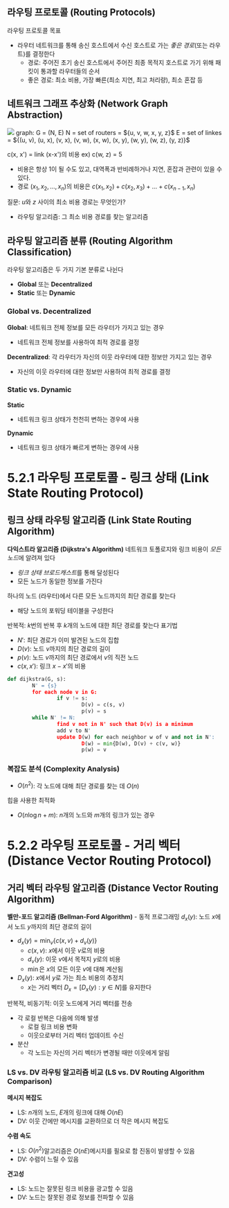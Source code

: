 ## 라우팅 프로토콜 (Routing Protocols)
라우팅 프로토콜 목표
- 라우터 네트워크를 통해 송신 호스트에서 수신 호스트로 가는 *좋은 경로*(또는 라우트)를 결정한다
	- 경로: 주어진 초기 송신 호스트에서 주어진 최종 목적지 호스트로 가기 위해 패킷이 통과할 라우터들의 순서
	- 좋은 경로: 최소 비용, 가장 빠른(최소 지연, 최고 처리량), 최소 혼잡 등
## 네트워크 그래프 추상화 (Network Graph Abstraction)
<Img src="/posts/240528-171257.png" width={300}/>
graph: G = (N, E)
N = set of routers = ${u, v, w, x, y, z}$
E = set of linkes = ${(u, v), (u, x), (v, x), (v, w), (x, w), (x, y), (w, y), (w, z), (y, z)}$

c(x, x') = link (x-x')의 비용
ex) c(w, z) = 5

- 비용은 항상 1이 될 수도 있고, 대역폭과 반비례하거나 지연, 혼잡과 관련이 있을 수 있다.
- 경로 $(x_1, x_2, ..., x_n)$의 비용은 $c(x_1, x_2) + c(x_2, x_3) + ... + c(x_{n-1}, x_n)$

질문: $u$와 $z$ 사이의 최소 비용 경로는 무엇인가?
- 라우팅 알고리즘: 그 최소 비용 경로를 찾는 알고리즘

## 라우팅 알고리즘 분류 (Routing Algorithm Classification)
라우팅 알고리즘은 두 가지 기본 분류로 나뉜다
- **Global** 또는 **Decentralized**
- **Static** 또는 **Dynamic**


### Global vs. Decentralized
**Global**: 네트워크 전체 정보를 모든 라우터가 가지고 있는 경우
- 네트워크 전체 정보를 사용하여 최적 경로를 결정

**Decentralized**: 각 라우터가 자신의 이웃 라우터에 대한 정보만 가지고 있는 경우
- 자신의 이웃 라우터에 대한 정보만 사용하여 최적 경로를 결정

### Static vs. Dynamic
**Static**
- 네트워크 링크 상태가 천천히 변하는 경우에 사용

**Dynamic**
- 네트워크 링크 상태가 빠르게 변하는 경우에 사용

# 5.2.1 라우팅 프로토콜 - 링크 상태 (Link State Routing Protocol)
## 링크 상태 라우팅 알고리즘 (Link State Routing Algorithm)
**다익스트라 알고리즘 (Dijkstra's Algorithm)**
네트워크 토폴로지와 링크 비용이 *모든 노드*에 알려져 있다
- *링크 상태 브로드캐스트*를 통해 달성된다
- 모든 노드가 동일한 정보를 가진다

하나의 노드 (라우터)에서 다른 모든 노드까지의 최단 경로를 찾는다
- 해당 노드의 포워딩 테이블을 구성한다

반복적: $k$번의 반복 후 $k$개의 노드에 대한 최단 경로를 찾는다
표기법
- $N'$: 최단 경로가 이미 발견된 노드의 집합
- $D(v)$: 노드 $v$까지의 최단 경로의 길이
- $p(v)$: 노드 $v$까지의 최단 경로에서 $v$의 직전 노드
- $c(x, x')$: 링크 $x-x'$의 비용

```python
def dijkstra(G, s):
		N' = {s}
		for each node v in G:
				if v != s:
						D(v) = c(s, v)
						p(v) = s
		while N' != N:
				find v not in N' such that D(v) is a minimum
				add v to N'
				update D(w) for each neighbor w of v and not in N':
						D(w) = min{D(w), D(v) + c(v, w)}
						p(w) = v
```
### 복잡도 분석 (Complexity Analysis)
- $O(n^2)$: 각 노드에 대해 최단 경로를 찾는 데 $O(n)$

힙을 사용한 최적화
- $O(n\log n + m)$: $n$개의 노드와 $m$개의 링크가 있는 경우

# 5.2.2 라우팅 프로토콜 - 거리 벡터 (Distance Vector Routing Protocol)
## 거리 벡터 라우팅 알고리즘 (Distance Vector Routing Algorithm)
**벨만-포드 알고리즘 (Bellman-Ford Algorithm)** - 동적 프로그래밍
$d_x(y)$: 노드 $x$에서 노드 $y$까지의 최단 경로의 길이
- $d_x(y) = \min_v\{c(x, v) + d_v(y)\}$
	- $c(x,v)$: $x$에서 이웃 $v$로의 비용
	- $d_v(y)$: 이웃 $v$에서 목적지 $y$로의 비용
	- $\min$은 $x$의 모든 이웃 $v$에 대해 계산됨
- $D_x(y)$: $x$에서 $y$로 가는 최소 비용의 추정치
	- $x$는 거리 벡터 $D_x = [D_x(y) : y \in N]$를 유지한다

반복적, 비동기적: 이웃 노드에게 거리 벡터를 전송
- 각 로컬 반복은 다음에 의해 발생
	- 로컬 링크 비용 변화
	- 이웃으로부터 거리 벡터 업데이트 수신
- 분산
	- 각 노드는 자신의 거리 벡터가 변경될 때만 이웃에게 알림

### LS vs. DV 라우팅 알고리즘 비교 (LS vs. DV Routing Algorithm Comparison)
**메시지 복잡도**
- LS: $n$개의 노드, $E$개의 링크에 대해 $O(nE)$
- DV: 이웃 간에만 메시지를 교환하므로 더 작은 메시지 복잡도

**수렴 속도**
- LS: $O(n^2)$알고리즘은 $O(nE)$메시지를 필요로 함
	진동이 발생할 수 있음
- DV: 수렴이 느릴 수 있음

**견고성**
- LS: 노드는 잘못된 링크 비용을 광고할 수 있음
- DV: 노드는 잘못된 경로 정보를 전파할 수 있음